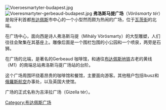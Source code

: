 {{unreferenced|time=2009-12-25T11:55:24+00:00}}
[[Image:Voeroesmartyter-budapest.jpg|thumb]]
[[Image:Voeresmartyter-gerbeaud-budapest.jpg|thumb]]
'''弗洛斯马提广场'''（''Vörösmarty tér''）是匈牙利首都[[布达佩斯|布达佩斯]]市中心的一个小型然而颇为热闹的广场，位于[[瓦茨街|瓦茨街]]的北端。

在广场中心，面向西是诗人弗洛斯马提（Mihály Vörösmarty）的大型雕塑，人们往往会聚集在其基座上。雕像后面是一个围栏包围的小公园和一个喷泉，两旁是石狮。

在广场的北端，是著名的Gerbeaud 咖啡馆，和通往[[布达佩斯地铁|布达佩斯地铁]]古老的黄线（M1）的南端总站弗洛斯马提广场站的台阶。

这个广场周围环绕着昂贵的咖啡馆和餐馆，主要面向游客。其他租户包括Ibusz和[[俄羅斯航空|俄羅斯航空]]办事处，以及英国大使馆。

广场的正式名称为吉泽拉广场（Gizella tér）。

{{Coord|47|29|47.74|N|19|3|2.40|E|region:HU_type:landmark|display=title}}

{{DEFAULTSORT:Vorosmarty Ter}}
[[Category:布达佩斯广场|Category:布达佩斯广场]]